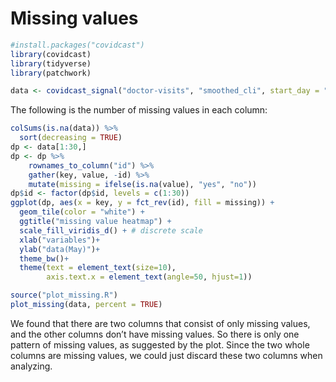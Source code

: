 # Missing values
```r
#install.packages("covidcast")
library(covidcast)
library(tidyverse)
library(patchwork)
```
```r
data <- covidcast_signal("doctor-visits", "smoothed_cli", start_day = "2020-05-01", end_day = "2020-06-07")
```

The following is the number of missing values in each column:

```r
colSums(is.na(data)) %>%
  sort(decreasing = TRUE)
dp <- data[1:30,]
dp <- dp %>% 
    rownames_to_column("id") %>% 
    gather(key, value, -id) %>% 
    mutate(missing = ifelse(is.na(value), "yes", "no"))
dp$id <- factor(dp$id, levels = c(1:30))
ggplot(dp, aes(x = key, y = fct_rev(id), fill = missing)) +
  geom_tile(color = "white") + 
  ggtitle("missing value heatmap") +
  scale_fill_viridis_d() + # discrete scale
  xlab("variables")+
  ylab("data(May)")+
  theme_bw()+
  theme(text = element_text(size=10),
        axis.text.x = element_text(angle=50, hjust=1))
```

```r
source("plot_missing.R")
plot_missing(data, percent = TRUE)
```

We found that there are two columns that consist of only missing values, and the other columns don't have missing values. So there is only one pattern of missing values, as suggested by the plot. Since the two whole columns are missing values, we could just discard these two columns when analyzing.